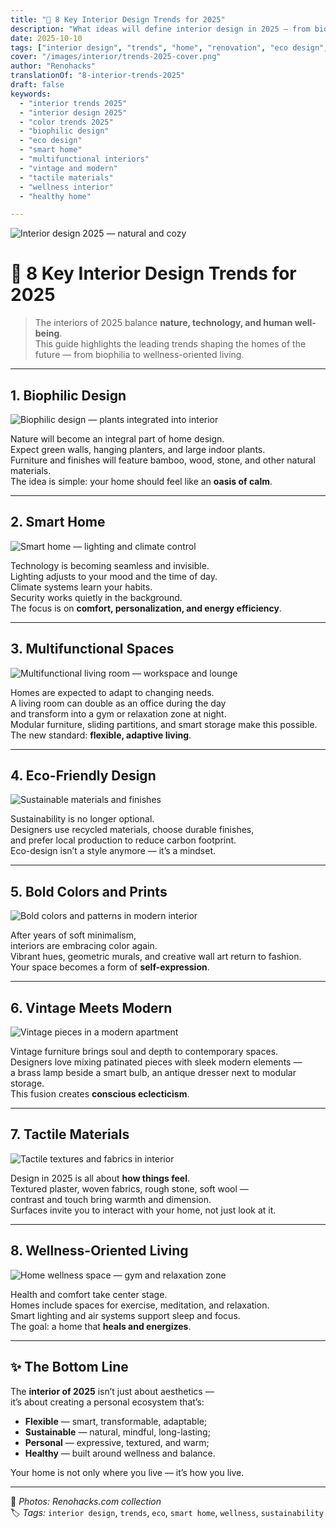 ```yaml
---
title: "🌟 8 Key Interior Design Trends for 2025"
description: "What ideas will define interior design in 2025 — from biophilic design and sustainability to wellness living and smart homes."
date: 2025-10-10
tags: ["interior design", "trends", "home", "renovation", "eco design", "smart home", "wellness"]
cover: "/images/interior/trends-2025-cover.png"
author: "Renohacks"
translationOf: "8-interior-trends-2025"
draft: false
keywords:
  - "interior trends 2025"
  - "interior design 2025"
  - "color trends 2025"
  - "biophilic design"
  - "eco design"
  - "smart home"
  - "multifunctional interiors"
  - "vintage and modern"
  - "tactile materials"
  - "wellness interior"
  - "healthy home"

---
```


![Interior design 2025 — natural and cozy](/images/interior/trends-2025-cover.png)

# 🌟 8 Key Interior Design Trends for 2025

> The interiors of 2025 balance **nature, technology, and human well-being**.  
This guide highlights the leading trends shaping the homes of the future — from biophilia to wellness-oriented living.

---

## 1. Biophilic Design
![Biophilic design — plants integrated into interior](/images/interior/trend1-biophilic.png)

Nature will become an integral part of home design.  
Expect green walls, hanging planters, and large indoor plants.  
Furniture and finishes will feature bamboo, wood, stone, and other natural materials.  
The idea is simple: your home should feel like an **oasis of calm**.

---

## 2. Smart Home
![Smart home — lighting and climate control](/images/interior/trend2-smart.png)

Technology is becoming seamless and invisible.  
Lighting adjusts to your mood and the time of day.  
Climate systems learn your habits.  
Security works quietly in the background.  
The focus is on **comfort, personalization, and energy efficiency**.

---

## 3. Multifunctional Spaces
![Multifunctional living room — workspace and lounge](/images/interior/trend3-multifunctional.png)

Homes are expected to adapt to changing needs.  
A living room can double as an office during the day  
and transform into a gym or relaxation zone at night.  
Modular furniture, sliding partitions, and smart storage make this possible.  
The new standard: **flexible, adaptive living**.

---

## 4. Eco-Friendly Design
![Sustainable materials and finishes](/images/interior/trend4-eco.png)

Sustainability is no longer optional.  
Designers use recycled materials, choose durable finishes,  
and prefer local production to reduce carbon footprint.  
Eco-design isn’t a style anymore — it’s a mindset.

---

## 5. Bold Colors and Prints
![Bold colors and patterns in modern interior](/images/interior/trend5-colors.png)

After years of soft minimalism,  
interiors are embracing color again.  
Vibrant hues, geometric murals, and creative wall art return to fashion.  
Your space becomes a form of **self-expression**.

---

## 6. Vintage Meets Modern
![Vintage pieces in a modern apartment](/images/interior/trend6-vintage.png)

Vintage furniture brings soul and depth to contemporary spaces.  
Designers love mixing patinated pieces with sleek modern elements —  
a brass lamp beside a smart bulb, an antique dresser next to modular storage.  
This fusion creates **conscious eclecticism**.

---

## 7. Tactile Materials
![Tactile textures and fabrics in interior](/images/interior/trend7-textures.png)

Design in 2025 is all about **how things feel**.  
Textured plaster, woven fabrics, rough stone, soft wool —  
contrast and touch bring warmth and dimension.  
Surfaces invite you to interact with your home, not just look at it.

---

## 8. Wellness-Oriented Living
![Home wellness space — gym and relaxation zone](/images/interior/trend8-wellness.png)

Health and comfort take center stage.  
Homes include spaces for exercise, meditation, and relaxation.  
Smart lighting and air systems support sleep and focus.  
The goal: a home that **heals and energizes**.

---

## ✨ The Bottom Line

The **interior of 2025** isn’t just about aesthetics —  
it’s about creating a personal ecosystem that’s:

- **Flexible** — smart, transformable, adaptable;
- **Sustainable** — natural, mindful, long-lasting;
- **Personal** — expressive, textured, and warm;
- **Healthy** — built around wellness and balance.

Your home is not only where you live — it’s how you live.

---

📸 *Photos: Renohacks.com collection*  
🏷️ *Tags:* `interior design`, `trends`, `eco`, `smart home`, `wellness`, `sustainability`
